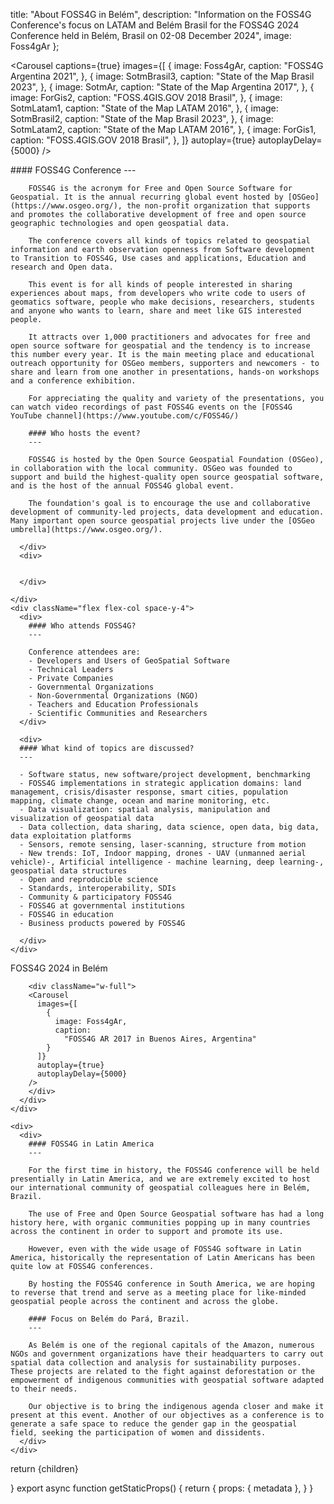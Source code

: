 




  title: "About FOSS4G in Belém",
  description:
    "Information on the FOSS4G Conference's focus on LATAM and Belém Brasil for the FOSS4G 2024 Conference held in Belém, Brasil on 02-08 December 2024",
  image: Foss4gAr
};

<Carousel
  captions={true}
  images={[
    {
      image: Foss4gAr,
      caption:
        "FOSS4G Argentina 2021",
    },
    {
      image: SotmBrasil3,
      caption:
        "State of the Map Brasil 2023",
    },
    {
      image: SotmAr,
      caption:
        "State of the Map Argentina 2017",
    },
    {
      image: ForGis2,
      caption:
        "FOSS.4GIS.GOV 2018 Brasil",
    },
    {
      image: SotmLatam1,
      caption:
        "State of the Map LATAM 2016",
    },
    {
      image: SotmBrasil2,
      caption:
        "State of the Map Brasil 2023",
    },
    {
      image: SotmLatam2,
      caption:
        "State of the Map LATAM 2016",
    },
    {
      image: ForGis1,
      caption:
        "FOSS.4GIS.GOV 2018 Brasil",
    },
  ]}
  autoplay={true}
  autoplayDelay={5000}
/>

<div className="grid space-y-4 mt-4">
  <div className="grid md:grid-cols-2 md:space-x-4">  
    <div className="flex flex-col space-y-4">
      <div className="">
        #### FOSS4G Conference
        ---
        
        FOSS4G is the acronym for Free and Open Source Software for Geospatial. It is the annual recurring global event hosted by [OSGeo](https://www.osgeo.org/), the non-profit organization that supports and promotes the collaborative development of free and open source geographic technologies and open geospatial data.
        
        The conference covers all kinds of topics related to geospatial information and earth observation openness from Software development to Transition to FOSS4G, Use cases and applications, Education and research and Open data.

        This event is for all kinds of people interested in sharing experiences about maps, from developers who write code to users of geomatics software, people who make decisions, researchers, students and anyone who wants to learn, share and meet like GIS interested people.

        It attracts over 1,000 practitioners and advocates for free and open source software for geospatial and the tendency is to increase this number every year. It is the main meeting place and educational outreach opportunity for OSGeo members, supporters and newcomers - to share and learn from one another in presentations, hands-on workshops and a conference exhibition.

        For appreciating the quality and variety of the presentations, you can watch video recordings of past FOSS4G events on the [FOSS4G YouTube channel](https://www.youtube.com/c/FOSS4G/)

        #### Who hosts the event?
        ---

        FOSS4G is hosted by the Open Source Geospatial Foundation (OSGeo), in collaboration with the local community. OSGeo was founded to support and build the highest-quality open source geospatial software, and is the host of the annual FOSS4G global event.

        The foundation's goal is to encourage the use and collaborative development of community-led projects, data development and education. Many important open source geospatial projects live under the [OSGeo umbrella](https://www.osgeo.org/).

      </div>
      <div>


      </div>

    </div>
    <div className="flex flex-col space-y-4">
      <div>
        #### Who attends FOSS4G?
        ---

        Conference attendees are:
        - Developers and Users of GeoSpatial Software
        - Technical Leaders
        - Private Companies
        - Governmental Organizations
        - Non-Governmental Organizations (NGO)
        - Teachers and Education Professionals
        - Scientific Communities and Researchers
      </div>

      <div>
      #### What kind of topics are discussed?
      ---

      - Software status, new software/project development, benchmarking
      - FOSS4G implementations in strategic application domains: land management, crisis/disaster response, smart cities, population mapping, climate change, ocean and marine monitoring, etc.
      - Data visualization: spatial analysis, manipulation and visualization of geospatial data
      - Data collection, data sharing, data science, open data, big data, data exploitation platforms
      - Sensors, remote sensing, laser-scanning, structure from motion
      - New trends: IoT, Indoor mapping, drones - UAV (unmanned aerial vehicle)-, Artificial intelligence - machine learning, deep learning-, geospatial data structures
      - Open and reproducible science
      - Standards, interoperability, SDIs
      - Community & participatory FOSS4G
      - FOSS4G at governmental institutions
      - FOSS4G in education
      - Business products powered by FOSS4G

      </div>
    </div>

  </div>

<Heading bubble color="orange">
  FOSS4G 2024 in Belém
</Heading>

  <div className="grid md:grid-cols-2 md:space-x-4">
    <div className="flex flex-col space-y-4">
      <div className="">

        <div className="w-full">
        <Carousel
          images={[
            {
              image: Foss4gAr,
              caption:
                "FOSS4G AR 2017 in Buenos Aires, Argentina"
            }
          ]}
          autoplay={true}
          autoplayDelay={5000}
        />
        </div>
      </div>
    </div>

    <div>
      <div>
        #### FOSS4G in Latin America
        ---

        For the first time in history, the FOSS4G conference will be held presentially in Latin America, and we are extremely excited to host our international community of geospatial colleagues here in Belém, Brazil.

        The use of Free and Open Source Geospatial software has had a long history here, with organic communities popping up in many countries across the continent in order to support and promote its use.

        However, even with the wide usage of FOSS4G software in Latin America, historically the representation of Latin Americans has been quite low at FOSS4G conferences.
        
        By hosting the FOSS4G conference in South America, we are hoping to reverse that trend and serve as a meeting place for like-minded geospatial people across the continent and across the globe.

        #### Focus on Belém do Pará, Brazil.
        ---

        As Belém is one of the regional capitals of the Amazon, numerous NGOs and government organizations have their headquarters to carry out spatial data collection and analysis for sustainability purposes. These projects are related to the fight against deforestation or the empowerment of indigenous communities with geospatial software adapted to their needs.
        
        Our objective is to bring the indigenous agenda closer and make it present at this event. Another of our objectives as a conference is to generate a safe space to reduce the gender gap in the geospatial field, seeking the participation of women and dissidents.
      </div>
    </div>

  </div>
</div>

  return <MdxLayout metadata={metadata}>{children}</MdxLayout>

}
export async function getStaticProps() {
  return {
    props: {
      metadata
    },
  }
}